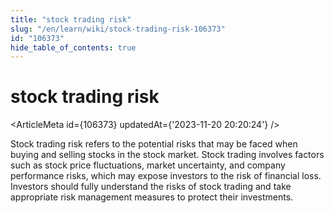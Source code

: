```yaml
---
title: "stock trading risk"
slug: "/en/learn/wiki/stock-trading-risk-106373"
id: "106373"
hide_table_of_contents: true
---
```



# stock trading risk

<ArticleMeta id={106373} updatedAt={'2023-11-20 20:20:24'} />
<div className='border-solid border-b border-t-0 my-4 border-[var(--ifm-color-gray-300)]' />

Stock trading risk refers to the potential risks that may be faced when buying and selling stocks in the stock market. Stock trading involves factors such as stock price fluctuations, market uncertainty, and company performance risks, which may expose investors to the risk of financial loss. Investors should fully understand the risks of stock trading and take appropriate risk management measures to protect their investments.
